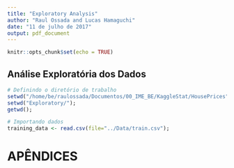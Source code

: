 ```yaml
---
title: "Exploratory Analysis"
author: "Raul Ossada and Lucas Hamaguchi"
date: "11 de julho de 2017"
output: pdf_document
---
```


```r
knitr::opts_chunk$set(echo = TRUE)
```

## Análise Exploratória dos Dados

```r
# Definindo o diretório de trabalho
setwd("/home/be/raulossada/Documentos/00_IME_BE/KaggleStat/HousePrices");
setwd("Exploratory/");
getwd();
```

```r
# Importando dados
training_data <- read.csv(file="../Data/train.csv");
```


\newpage

# APÊNDICES

```r
```

```r
```
